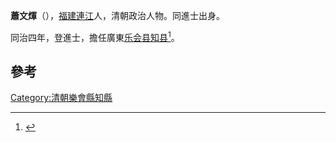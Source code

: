 '''蕭文煇'''（{{bd|?||?||}}），[[福建|福建]][[連江|連江]]人，清朝政治人物。同進士出身。

同治四年，登進士，擔任廣東[[乐会县|乐会县]][[知县|知县]]<ref>{{cite news|title=《连江县志》 第一节　历代进士表|url=http://www.fzdqw.com/showtext.asp?ToBook=1113&index=2442|accessdate=2013-09-02|newspaper=福州地情網|deadurl=yes|archiveurl=https://archive.is/20130903013436/http://www.fzdqw.com/showtext.asp?ToBook=1113&index=2442|archivedate=2013-09-03}}</ref>。

==參考==
{{reflist}}
{{清朝人物小作品}}
{{同治四年乙丑科殿試金榜}}
{{DEFAULTSORT:Xiao蕭}}
[[Category:清朝樂會縣知縣|Category:清朝樂會縣知縣]]